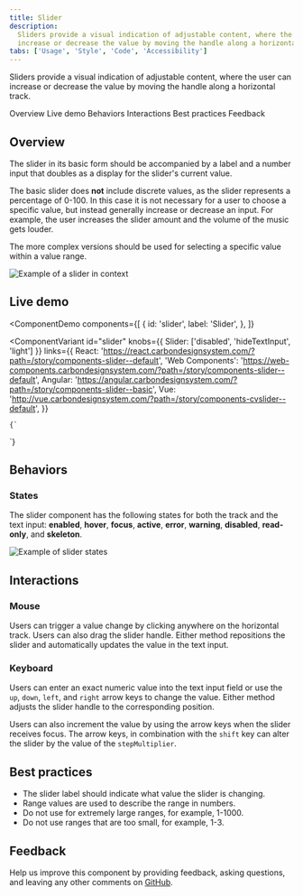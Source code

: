 ```yaml
---
title: Slider
description:
  Sliders provide a visual indication of adjustable content, where the user can
  increase or decrease the value by moving the handle along a horizontal track.
tabs: ['Usage', 'Style', 'Code', 'Accessibility']
---
```


<PageDescription>

Sliders provide a visual indication of adjustable content, where the user can
increase or decrease the value by moving the handle along a horizontal track.

</PageDescription>

<AnchorLinks>

<AnchorLink>Overview</AnchorLink>
<AnchorLink>Live demo</AnchorLink>
<AnchorLink>Behaviors</AnchorLink>
<AnchorLink>Interactions</AnchorLink>
<AnchorLink>Best practices</AnchorLink>
<AnchorLink>Feedback</AnchorLink>

</AnchorLinks>

## Overview

The slider in its basic form should be accompanied by a label and a number input
that doubles as a display for the slider's current value.

The basic slider does **not** include discrete values, as the slider represents
a percentage of 0-100. In this case it is not necessary for a user to choose a
specific value, but instead generally increase or decrease an input. For
example, the user increases the slider amount and the volume of the music gets
louder.

The more complex versions should be used for selecting a specific value within a
value range.

<Row>
<Column colLg={8}>

![Example of a slider in context](images/slider-usage-overview.png)

</Column>
</Row>

## Live demo

<ComponentDemo
  components={[
    {
      id: 'slider',
      label: 'Slider',
    },
  ]}
>
  <ComponentVariant
    id="slider"
    knobs={{ Slider: ['disabled', 'hideTextInput', 'light'] }}
    links={{
      React:
        'https://react.carbondesignsystem.com/?path=/story/components-slider--default',
      'Web Components':
        'https://web-components.carbondesignsystem.com/?path=/story/components-slider--default',
      Angular:
        'https://angular.carbondesignsystem.com/?path=/story/components-slider--basic',
      Vue: 'http://vue.carbondesignsystem.com/?path=/story/components-cvslider--default',
    }}
  >
    {`
  <div className="some-container">
<Slider
  ariaLabelInput="Label for slider value"
  id="slider"
  labelText="Slider label"
  max={100}
  min={0}
  step={1}
  stepMuliplier={4}
  value={50}
/>
</div>
  `}
  </ComponentVariant>
</ComponentDemo>

## Behaviors

### States

The slider component has the following states for both the track and the text
input: **enabled**, **hover**, **focus**, **active**, **error**, **warning**,
**disabled**, **read-only**, and **skeleton**.

<Row>
<Column colLg={12}>

![Example of slider states](images/slider-usage-states.png)

</Column>
</Row>

## Interactions

### Mouse

Users can trigger a value change by clicking anywhere on the horizontal track.
Users can also drag the slider handle. Either method repositions the slider and
automatically updates the value in the text input.

### Keyboard

Users can enter an exact numeric value into the text input field or use the
`up`, `down`, `left`, and `right` arrow keys to change the value. Either method
adjusts the slider handle to the corresponding position.

Users can also increment the value by using the arrow keys when the slider
receives focus. The arrow keys, in combination with the `shift` key can alter
the slider by the value of the `stepMultiplier`.

## Best practices

- The slider label should indicate what value the slider is changing.
- Range values are used to describe the range in numbers.
- Do not use for extremely large ranges, for example, 1-1000.
- Do not use ranges that are too small, for example, 1-3.

## Feedback

Help us improve this component by providing feedback, asking questions, and
leaving any other comments on
[GitHub](https://github.com/carbon-design-system/carbon-website/issues/new?assignees=&labels=feedback&template=feedback.md).
